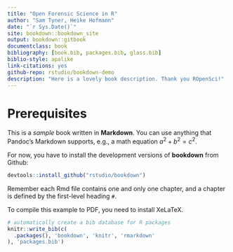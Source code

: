 ```yaml
--- 
title: "Open Forensic Science in R"
author: "Sam Tyner, Heike Hofmann"
date: "`r Sys.Date()`"
site: bookdown::bookdown_site
output: bookdown::gitbook
documentclass: book
bibliography: [book.bib, packages.bib, glass.bib]
biblio-style: apalike
link-citations: yes
github-repo: rstudio/bookdown-demo
description: "Here is a lovely book description. Thank you ROpenSci!"
---
```


# Prerequisites

This is a _sample_ book written in **Markdown**. You can use anything that Pandoc's Markdown supports, e.g., a math equation $a^2 + b^2 = c^2$.

For now, you have to install the development versions of **bookdown** from Github:

```r
devtools::install_github("rstudio/bookdown")
```

Remember each Rmd file contains one and only one chapter, and a chapter is defined by the first-level heading `#`.

To compile this example to PDF, you need to install XeLaTeX.

```r
# automatically create a bib database for R packages
knitr::write_bib(c(
  .packages(), 'bookdown', 'knitr', 'rmarkdown'
), 'packages.bib')
```
